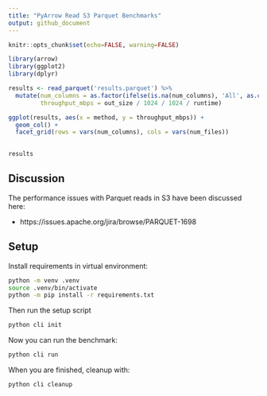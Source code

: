 ```yaml
---
title: "PyArrow Read S3 Parquet Benchmarks"
output: github_document
---
```


```r
knitr::opts_chunk$set(echo=FALSE, warning=FALSE)

library(arrow)
library(ggplot2)
library(dplyr)
```

```r
results <- read_parquet('results.parquet') %>%
  mutate(num_columns = as.factor(ifelse(is.na(num_columns), 'All', as.character(num_columns))),
         throughput_mbps = out_size / 1024 / 1024 / runtime)

ggplot(results, aes(x = method, y = throughput_mbps)) +
  geom_col() +
  facet_grid(rows = vars(num_columns), cols = vars(num_files))
  
```

```r
results
```

## Discussion


The performance issues with Parquet reads in S3 have been discussed here:

 * https://issues.apache.org/jira/browse/PARQUET-1698

## Setup

Install requirements in virtual environment:

```bash
python -m venv .venv
source .venv/bin/activate
python -m pip install -r requirements.txt
```

Then run the setup script

```bash
python cli init
```

Now you can run the benchmark:

```bash
python cli run
```

When you are finished, cleanup with:

```bash
python cli cleanup
```